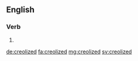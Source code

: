 ==English==

===Verb===
{{head|en}}

# {{en-past of|creolize}}

[[de:creolized]]
[[fa:creolized]]
[[mg:creolized]]
[[sv:creolized]]